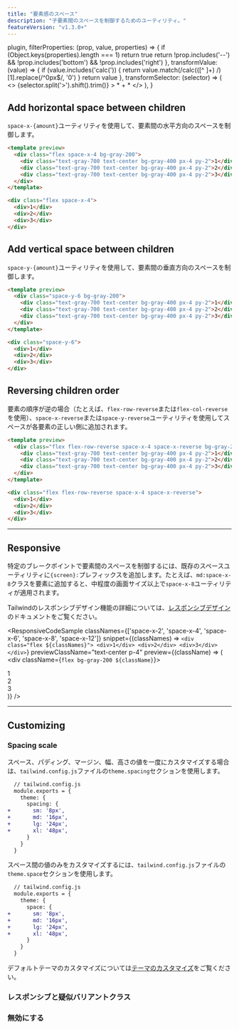 ```yaml
---
title: "要素感のスペース"
description: "子要素間のスペースを制御するためのユーティリティ。"
featureVersion: "v1.3.0+"
---
```



  plugin,
  filterProperties: (prop, value, properties) => {
    if (Object.keys(properties).length === 1) return true
    return !prop.includes('--') && !prop.includes('bottom') && !prop.includes('right')
  },
  transformValue: (value) => {
    if (value.includes('calc(')) {
      return value.match(/calc\(([^ ]+) /)[1].replace(/^0px$/, '0')
    }
    return value
  },
  transformSelector: (selector) => (
    <>
      {selector.split('>').shift().trim()} <span className="ml-1 text-purple-300">> * + *</span>
    </>
  ),
}

## Add horizontal space between children

`space-x-{amount}`ユーティリティを使用して、要素間の水平方向のスペースを制御します。

```html
<template preview>
  <div class="flex space-x-4 bg-gray-200">
    <div class="text-gray-700 text-center bg-gray-400 px-4 py-2">1</div>
    <div class="text-gray-700 text-center bg-gray-400 px-4 py-2">2</div>
    <div class="text-gray-700 text-center bg-gray-400 px-4 py-2">3</div>
  </div>
</template>

<div class="flex space-x-4">
  <div>1</div>
  <div>2</div>
  <div>3</div>
</div>
```

## Add vertical space between children

`space-y-{amount}`ユーティリティを使用して、要素間の垂直方向のスペースを制御します。

```html
<template preview>
  <div class="space-y-6 bg-gray-200">
    <div class="text-gray-700 text-center bg-gray-400 px-4 py-2">1</div>
    <div class="text-gray-700 text-center bg-gray-400 px-4 py-2">2</div>
    <div class="text-gray-700 text-center bg-gray-400 px-4 py-2">3</div>
  </div>
</template>

<div class="space-y-6">
  <div>1</div>
  <div>2</div>
  <div>3</div>
</div>
```

## Reversing children order

要素の順序が逆の場合（たとえば、`flex-row-reverse`または`flex-col-reverse`を使用）、`space-x-reverse`または`space-y-reverse`ユーティリティを使用してスペースが各要素の正しい側に追加されます。

```html
<template preview>
  <div class="flex flex-row-reverse space-x-4 space-x-reverse bg-gray-200">
    <div class="text-gray-700 text-center bg-gray-400 px-4 py-2">1</div>
    <div class="text-gray-700 text-center bg-gray-400 px-4 py-2">2</div>
    <div class="text-gray-700 text-center bg-gray-400 px-4 py-2">3</div>
  </div>
</template>

<div class="flex flex-row-reverse space-x-4 space-x-reverse">
  <div>1</div>
  <div>2</div>
  <div>3</div>
</div>
```

---

## Responsive

特定のブレークポイントで要素間のスペースを制御するには、既存のスペースユーティリティに`{screen}:`プレフィックスを追加します。たとえば、`md:space-x-8`クラスを要素に追加すると、中程度の画面サイズ以上で`space-x-8`ユーティリティが適用されます。

Tailwindのレスポンシブデザイン機能の詳細については、[レスポンシブデザイン](/docs/responsive-design)のドキュメントをご覧ください。

<ResponsiveCodeSample
  classNames={['space-x-2', 'space-x-4', 'space-x-6', 'space-x-8', 'space-x-12']}
  snippet={(classNames) => `
    <div class="flex ${classNames}">
      <div>1</div>
      <div>2</div>
      <div>3</div>
    </div>
  `}
  previewClassName="text-center p-4"
  preview={(className) => (
    <div className={`flex bg-gray-200 ${className}`}>
      <div className="text-gray-700 text-center bg-gray-400 px-4 py-2">1</div>
      <div className="text-gray-700 text-center bg-gray-400 px-4 py-2">2</div>
      <div className="text-gray-700 text-center bg-gray-400 px-4 py-2">3</div>
    </div>
  )}
/>

---

## Customizing

### Spacing scale

スペース、パディング、マージン、幅、高さの値を一度にカスタマイズする場合は、`tailwind.config.js`ファイルの`theme.spacing`セクションを使用します。

```diff
  // tailwind.config.js
  module.exports = {
    theme: {
      spacing: {
+       sm: '8px',
+       md: '16px',
+       lg: '24px',
+       xl: '48px',
      }
    }
  }
```

スペース間の値のみをカスタマイズするには、`tailwind.config.js`ファイルの`theme.space`セクションを使用します。

```diff
  // tailwind.config.js
  module.exports = {
    theme: {
      space: {
+       sm: '8px',
+       md: '16px',
+       lg: '24px',
+       xl: '48px',
      }
    }
  }
```

デフォルトテーマのカスタマイズについては[テーマのカスタマイズ](/docs/theme#customizing-the-default-theme)をご覧ください。

### レスポンシブと疑似バリアントクラス

<Variants plugin="space" />

### 無効にする

<Disabling plugin="space" />
